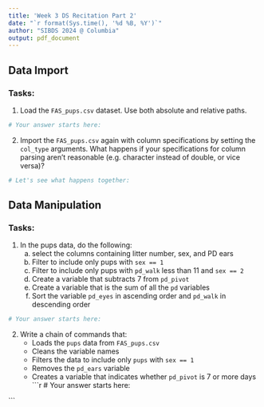 ```yaml
---
title: 'Week 3 DS Recitation Part 2'
date: "`r format(Sys.time(), '%d %B, %Y')`"
author: "SIBDS 2024 @ Columbia"
output: pdf_document
---
```


## Data Import

### Tasks:

  1. Load the `FAS_pups.csv` dataset. Use both absolute and relative paths.
  
```r
# Your answer starts here:  

```

  2. Import the `FAS_pups.csv` again with column specifications by setting the `col_type` arguments. What happens if your specifications for column parsing aren’t reasonable (e.g. character instead of double, or vice versa)? 
  
```r
# Let's see what happens together: 

```


## Data Manipulation

### Tasks:

  1. In the pups data, do the following:
      a. select the columns containing litter number, sex, and PD ears
      b. Filter to include only pups with `sex == 1`
      c. Filter to include only pups with `pd_walk` less than 11 and `sex == 2`
      d. Create a variable that subtracts 7 from `pd_pivot`
      e. Create a variable that is the sum of all the `pd` variables
      f. Sort the variable `pd_eyes` in ascending order and `pd_walk` in descending order
      
```r
# Your answer starts here:  

```
      
  2. Write a chain of commands that:
      - Loads the `pups` data from `FAS_pups.csv`
      - Cleans the variable names
      - Filters the data to include only `pups` with `sex == 1`
      - Removes the `pd_ears` variable
      - Creates a variable that indicates whether `pd_pivot` is 7 or more days
```r
# Your answer starts here:  

```
















  